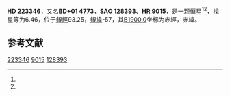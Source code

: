 {{Starbox begin
| name = HD 223346
}}
{{Starbox observe
| epoch = [[J2000.0|J2000.0]]
| constell = {{星座名待查}}<ref name=SIMBAD>{{cite web
 | url=http://simbad.u-strasbg.fr/simbad/sim-id?Ident=HR+9015
 | title =Pulsating variable Star
 | publisher=Centre de Données astronomiques de Strasbourg
 | work=SIMBAD
 | accessdate=2012-07-13}}</ref><ref name=DATA>{{cite web
 | url=http://vizier.u-strasbg.fr/viz-bin/VizieR-5?-out.add=.&-source=5050&-corr=PK=HR&-out.max=9999&HR=9015
 | title=VizieR Detailed Page
 | accessdate=2012-07-13
 | archive-date=2016-03-05
 | archive-url=https://web.archive.org/web/20160305020849/http://vizier.u-strasbg.fr/viz-bin/VizieR-5?-out.add=.&-source=5050&-corr=PK=HR&-out.max=9999&HR=9015
 | dead-url=no
 }}</ref>
| 星官 = 
| ra = {{RA|23|48|49.3}}<ref name=SIMBAD /><ref name=DATA />
| dec = {{DEC|+2|12|51}}<ref name=SIMBAD /><ref name=DATA />
| appmag_v = 6.46<ref name=SIMBAD /><ref name=DATA />
}}
{{Starbox character
| class = F5III-IV<ref name=SIMBAD /><ref name=DATA />
| b-v = 0.44<ref name=SIMBAD /><ref name=DATA />
| u-b = -0.02<ref name=SIMBAD /><ref name=DATA />
| r-i = <ref name=SIMBAD /><ref name=DATA />
| variable = 
}}
{{Starbox astrometry
| radial_v = -0.02
| prop_mo_ra = -25
| parallax = 
| p_error = 
}}
{{Starbox catalog
| names =BD+01 4773，[[SAO星表|SAO]] 128393，[[HD星表|HD]] 223346，[[HR星表|HR]] 9015}}
{{Starbox reference |Simbad=HR+9015}}
{{Starbox end}}

'''HD 223346'''，又名'''BD+01 4773'''，'''SAO 128393'''、'''HR 9015'''，是一颗恒星<ref name=SIMBAD /><ref name=DATA />，视星等为6.46，位于[[銀道座標系|銀經]]93.25，[[銀道座標系|銀緯]]-57，其[[B1900.0|B1900.0]]坐标为赤經{{RA|23|43|42.2}}，赤緯{{DEC|+1|-57|34}}。

== 参考文献 ==
{{reflist}}

{{star-stub}}

[[Category:HD和HDE天體|223346]]
[[Category:HR天體|9015]]
[[Category:SAO天體|128393]]